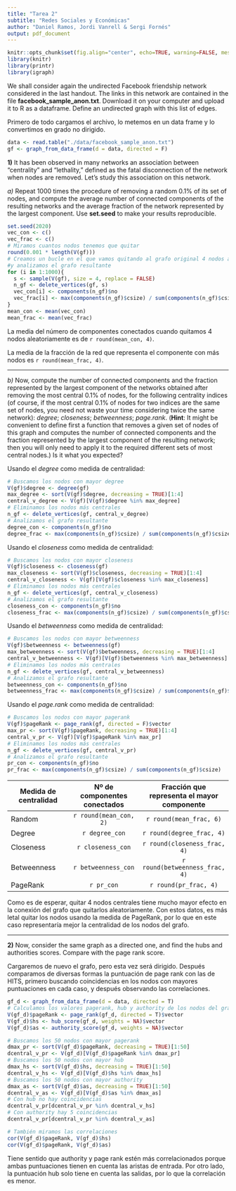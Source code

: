 ```yaml
---
title: "Tarea 2"
subtitle: "Redes Sociales y Económicas"
author: "Daniel Ramos, Jordi Vanrell & Sergi Fornés"
output: pdf_document
---
```


```r
knitr::opts_chunk$set(fig.align="center", echo=TRUE, warning=FALSE, message=FALSE,autodep = TRUE,cache=TRUE)
library(knitr)
library(printr)
library(igraph)
```


We shall consider again the undirected Facebook friendship network considered in the last handout. The links in this network are contained in the file **facebook_sample_anon.txt**. Download it on your computer and upload it to R as a dataframe. Define an undirected graph with this list of edges.

Primero de todo cargamos el archivo, lo metemos en un data frame y lo convertimos en grado no dirigido.

```r
data <- read.table("./data/facebook_sample_anon.txt")
gf <- graph_from_data_frame(d = data, directed = F)
```


**1)**  It has been observed in many networks an association between "centrality" and "lethality," defined as the fatal disconnection of the network when nodes are removed. Let's study this association on this network.

*a)* Repeat 1000 times the procedure of removing a random 0.1% of its set of nodes, and compute the average number of connected components of the resulting networks and the average fraction of the network represented by the largest component. Use **set.seed** to make your results reproducible.

```r
set.seed(2020)
vec_con <- c()
vec_frac <- c()
# Miramos cuantos nodos tenemos que quitar
round(0.001 * length(V(gf)))
# Creamos un bucle en el que vamos quitando al grafo original 4 nodos aleatorios
#y analizamos el grafo resultante
for (i in 1:1000){
  s <- sample(V(gf), size = 4, replace = FALSE)
  n_gf <- delete_vertices(gf, s)
  vec_con[i] <- components(n_gf)$no
  vec_frac[i] <- max(components(n_gf)$csize) / sum(components(n_gf)$csize)
}
mean_con <- mean(vec_con)
mean_frac <- mean(vec_frac)
```

La media del número de componentes conectados cuando quitamos 4 nodos aleatoriamente es de `r round(mean_con, 4)`.

La media de la fracción de la red que representa el componente con más nodos es `r round(mean_frac, 4)`.

***

*b)* Now, compute the number of connected components and the fraction represented by the largest component of the networks obtained after removing the most central 0.1% of nodes, for the following centrality indices (of course, if the most central 0.1% of nodes for two indices are the same set of nodes, you need not waste your time considering twice the same network): *degree*; *closeness*; *betweenness*; *page.rank*. (**Hint**: It might be convenient to define first a function that removes a given set of nodes of this graph and computes the number of connected components and the fraction represented by the largest component of the resulting network; then you will only need to apply it to the required different sets of most central nodes.) Is it what you expected?

Usando el *degree* como medida de centralidad:

```r
# Buscamos los nodos con mayor degree
V(gf)$degree <- degree(gf)
max_degree <- sort(V(gf)$degree, decreasing = TRUE)[1:4]
central_v_degree <- V(gf)[V(gf)$degree %in% max_degree]
# Eliminamos los nodos más centrales
n_gf <- delete_vertices(gf, central_v_degree)
# Analizamos el grafo resultante
degree_con <- components(n_gf)$no
degree_frac <- max(components(n_gf)$csize) / sum(components(n_gf)$csize)
```

Usando el *closeness* como medida de centralidad:

```r
# Buscamos los nodos con mayor closeness 
V(gf)$closeness <- closeness(gf)
max_closeness <- sort(V(gf)$closeness, decreasing = TRUE)[1:4]
central_v_closeness <- V(gf)[V(gf)$closeness %in% max_closeness]
# Eliminamos los nodos más centrales
n_gf <- delete_vertices(gf, central_v_closeness)
# Analizamos el grafo resultante
closeness_con <- components(n_gf)$no
closeness_frac <- max(components(n_gf)$csize) / sum(components(n_gf)$csize)
```

Usando el *betweenness* como medida de centralidad:

```r
# Buscamos los nodos con mayor betweenness
V(gf)$betweenness <- betweenness(gf)
max_betweenness <- sort(V(gf)$betweenness, decreasing = TRUE)[1:4]
central_v_betweenness <- V(gf)[V(gf)$betweenness %in% max_betweenness]
# Eliminamos los nodos más centrales
n_gf <- delete_vertices(gf, central_v_betweenness)
# Analizamos el grafo resultante
betweenness_con <- components(n_gf)$no
betweenness_frac <- max(components(n_gf)$csize) / sum(components(n_gf)$csize)
```

Usando el *page.rank* como medida de centralidad:

```r
# Buscamos los nodos con mayor pagerank
V(gf)$pageRank <- page_rank(gf, directed = F)$vector
max_pr <- sort(V(gf)$pageRank, decreasing = TRUE)[1:4]
central_v_pr <- V(gf)[V(gf)$pageRank %in% max_pr]
# Eliminamos los nodos más centrales
n_gf <- delete_vertices(gf, central_v_pr)
# Analizamos el grafo resultante
pr_con <- components(n_gf)$no
pr_frac <- max(components(n_gf)$csize) / sum(components(n_gf)$csize)
```

Medida de centralidad | Nº de componentes conectados | Fracción que representa el mayor componente                         
--------------------|:--------------------:|:-----------------:
Random | `r round(mean_con, 2)` | `r round(mean_frac, 6)`
Degree | `r degree_con` | `r round(degree_frac, 4)`
Closeness | `r closeness_con` | `r round(closeness_frac, 4)`
Betweenness | `r betweenness_con` | `r round(betweenness_frac, 4)`
PageRank | `r pr_con` | `r round(pr_frac, 4)`

Como es de esperar, quitar 4 nodos centrales tiene mucho mayor efecto en la conexión del grafo que quitarlos aleatoriamente. Con estos datos, es más letal quitar los nodos usando la medida de PageRank, por lo que en este caso representaría mejor la centralidad de los nodos del grafo.

***

**2)** Now, consider the same graph as a directed one, and find the hubs and authorities scores. Compare with the page rank score.

Cargaremos de nuevo el grafo, pero esta vez será dirigido. Después comparamos de diversas formas la puntuación de page rank con las de HITS, primero buscando coincidencias en los nodos con mayores puntuaciones en cada caso, y después observando las correlaciones.

```r
gf_d <- graph_from_data_frame(d = data, directed = T)
# Calculamos los valores pagerank, hub y authority de los nodos del grafo dirigido
V(gf_d)$pageRank <- page_rank(gf_d, directed = T)$vector
V(gf_d)$hs <- hub_score(gf_d, weights = NA)$vector
V(gf_d)$as <- authority_score(gf_d, weights = NA)$vector

# Buscamos los 50 nodos con mayor pagerank
dmax_pr <- sort(V(gf_d)$pageRank, decreasing = TRUE)[1:50]
dcentral_v_pr <- V(gf_d)[V(gf_d)$pageRank %in% dmax_pr]
# Buscamos los 50 nodos con mayor hub
dmax_hs <- sort(V(gf_d)$hs, decreasing = TRUE)[1:50]
dcentral_v_hs <- V(gf_d)[V(gf_d)$hs %in% dmax_hs]
# Buscamos los 50 nodos con mayor authority
dmax_as <- sort(V(gf_d)$as, decreasing = TRUE)[1:50]
dcentral_v_as <- V(gf_d)[V(gf_d)$as %in% dmax_as]
# Con hub no hay coincidencias
dcentral_v_pr[dcentral_v_pr %in% dcentral_v_hs]
# Con authority hay 5 coincidencias
dcentral_v_pr[dcentral_v_pr %in% dcentral_v_as]

# También miramos las correlaciones
cor(V(gf_d)$pageRank, V(gf_d)$hs)
cor(V(gf_d)$pageRank, V(gf_d)$as)
```

Tiene sentido que authority y page rank estén más correlacionados porque ambas puntuaciones tienen en cuenta las aristas de entrada. Por otro lado, la puntuación hub solo tiene en cuenta las salidas, por lo que la correlación es menor.